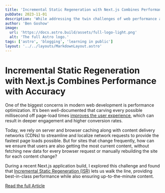```yaml
---
title: 'Incremental Static Regeneration with Next.js Combines Performance with Accuracy'
pubDate: 2023-11-01
description: 'While addressing the twin challenges of web performance and content timeliness with ISR in Next.js, I found that Incremental Static Regeneration lets us walk the line, providing best-in-class performance while also ensuring up-to-the-minute content.'
author: 'Ben Goshow'
image:
  url: 'https://docs.astro.build/assets/full-logo-light.png'
  alt: 'The full Astro logo.'
tags: ['astro', 'blogging', 'learning in public']
layout: '../../layouts/MarkdownLayout.astro'
---
```


# Incremental Static Regeneration with Next.js Combines Performance with Accuracy

One of the biggest concerns in modern web development is performance optimization. It’s been well-documented that carving every possible millisecond off page-load times [improves the user experience](https://wpostats.com), which can result in deeper engagement and higher conversion rates. 

Today, we rely on server and browser caching along with content delivery networks (CDNs) to streamline and localize network requests to provide the fastest page loads possible. But for sites that change frequently, how can we ensure that users are also getting the most current content, without fetching new data for every browser request or manually rebuilding the site for each content change? 

During a recent Next.js application build, I explored this challenge and found that [Incremental Static Regeneration (ISR)](https://nextjs.org/docs/pages/building-your-application/rendering/incremental-static-regeneration) lets us walk the line, providing best-in-class performance while also ensuring up-to-the-minute content.


<a href="https://sparkbox.com/foundry/using_nextjs_to_improve_user_experience_with_incremental_static_regeneration" class="button"  target="_blank">Read the full Article</a>
